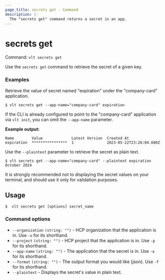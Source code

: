 ```yaml
---
page_title: secrets get - Command
description: |-
  The "secrets get" command returns a secret in an app.
---
```


# secrets get 

Command: `vlt secrets get`

Use the `secrets get` command to retrieve the secret of a given key.

### Examples

Retrieve the value of secret named "expiration" under the "company-card"
application.

```shell-session
$ vlt secrets get --app-name="company-card" expiration
```

<Tip>

If the CLI is already configured to point to the "company-card" application via
`vlt init`, you can omit the `--app-name` parameter.

</Tip>


**Example output:**

<CodeBlockConfig hideClipboard>

```plaintext
Name        Value             Latest Version  Created At
expiration  ****************  1               2023-05-22T23:26:04.680Z
```

</CodeBlockConfig>

Use the `--plaintext` parameter to retrieve the secret as plain text.

```shell-session
$ vlt secrets get --app-name="company-card" --plaintext expiration
October 2024
```

<Warning>

It is strongly recommended not to displaying the secret values on your terminal,
and should use it only for validation purposes. 

</Warning>


## Usage

<CodeBlockConfig hideClipboard>

```shell-session
$  vlt secrets get [options] secret_name
```

</CodeBlockConfig>


### Command options

- `--organization` `(string: "")` - HCP organization that the application is in.
  Use `-o` for its shorthand.
- `--project` `(string: "")` - HCP project that the application is in. Use `-p`
  for its shorthand.
- `--app-name` `(string: "")` - The application that the secret is in. Use `-a`
  for its shorthand.
- `--format` `(string: "")` - The output format you would like (json). Use `-f`
  for its shorthand.
- `--plaintext` - Displays the secret's value in plain text.
